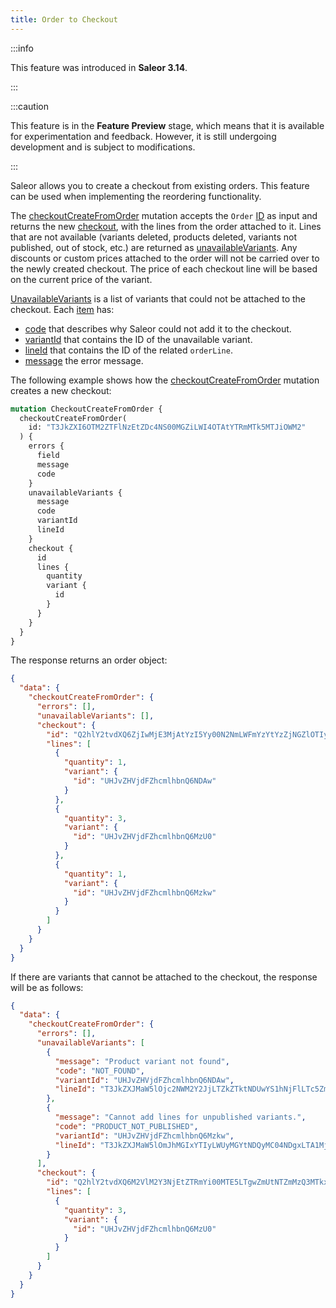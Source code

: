 ```yaml
---
title: Order to Checkout
---
```


:::info

This feature was introduced in **Saleor 3.14**.

:::

:::caution

This feature is in the **Feature Preview** stage, which means that it is available for experimentation and
feedback. However, it is still undergoing development and is subject to modifications.

:::

Saleor allows you to create a checkout from existing orders. This feature can be used when implementing the reordering functionality.

The [checkoutCreateFromOrder](api-reference/checkout/mutations/checkout-create-from-order.mdx) mutation accepts the `Order`
[ID](api-reference/checkout/mutations/checkout-create-from-order.mdx#checkoutcreatefromorderidid--)
as input and returns the new [checkout](api-reference/checkout/objects/checkout-create-from-order.mdx#checkoutcreatefromordercheckoutcheckout-),
with the lines from the order attached to it. Lines that are not available (variants deleted, products deleted, variants not published, out of stock, etc.) are returned as
[unavailableVariants](api-reference/checkout/objects/checkout-create-from-order.mdx#checkoutcreatefromorderunavailablevariantscheckoutcreatefromorderunavailablevariant--).
Any discounts or custom prices attached to the order will not be carried over to the newly created checkout. The price of each checkout line will be based on the current price of the variant.

[UnavailableVariants](api-reference/checkout/objects/checkout-create-from-order.mdx#checkoutcreatefromorderunavailablevariantscheckoutcreatefromorderunavailablevariant--)
is a list of variants that could not be attached to the checkout.
Each [item](api-reference/checkout/objects/checkout-create-from-order-unavailable-variant.mdx) has:

- [code](api-reference/checkout/objects/checkout-create-from-order-unavailable-variant.mdx#checkoutcreatefromorderunavailablevariantcodecheckoutcreatefromorderunavailablevarianterrorcode--) that describes why Saleor could not add it to the checkout.
- [variantId](api-reference/checkout/objects/checkout-create-from-order-unavailable-variant.mdx#checkoutcreatefromorderunavailablevariantvariantidid--) that contains the ID of the unavailable variant.
- [lineId](api-reference/checkout/objects/checkout-create-from-order-unavailable-variant.mdx#checkoutcreatefromorderunavailablevariantlineidid--) that contains the ID of the related `orderLine`.
- [message](api-reference/checkout/objects/checkout-create-from-order-unavailable-variant.mdx#checkoutcreatefromorderunavailablevariantmessagestring--) the error message.

The following example shows how the [checkoutCreateFromOrder](api-reference/checkout/mutations/checkout-create-from-order.mdx) mutation creates a new checkout:

```graphql
mutation CheckoutCreateFromOrder {
  checkoutCreateFromOrder(
    id: "T3JkZXI6OTM2ZTFlNzEtZDc4NS00MGZiLWI4OTAtYTRmMTk5MTJiOWM2"
  ) {
    errors {
      field
      message
      code
    }
    unavailableVariants {
      message
      code
      variantId
      lineId
    }
    checkout {
      id
      lines {
        quantity
        variant {
          id
        }
      }
    }
  }
}
```

The response returns an order object:

```json
{
  "data": {
    "checkoutCreateFromOrder": {
      "errors": [],
      "unavailableVariants": [],
      "checkout": {
        "id": "Q2hlY2tvdXQ6ZjIwMjE3MjAtYzI5Yy00N2NmLWFmYzYtYzZjNGZlOTIyODM2",
        "lines": [
          {
            "quantity": 1,
            "variant": {
              "id": "UHJvZHVjdFZhcmlhbnQ6NDAw"
            }
          },
          {
            "quantity": 3,
            "variant": {
              "id": "UHJvZHVjdFZhcmlhbnQ6MzU0"
            }
          },
          {
            "quantity": 1,
            "variant": {
              "id": "UHJvZHVjdFZhcmlhbnQ6Mzkw"
            }
          }
        ]
      }
    }
  }
}
```

If there are variants that cannot be attached to the checkout, the response will be as follows:

```json
{
  "data": {
    "checkoutCreateFromOrder": {
      "errors": [],
      "unavailableVariants": [
        {
          "message": "Product variant not found",
          "code": "NOT_FOUND",
          "variantId": "UHJvZHVjdFZhcmlhbnQ6NDAw",
          "lineId": "T3JkZXJMaW5lOjc2NWM2Y2JjLTZkZTktNDUwYS1hNjFlLTc5ZmQ1YjkwYmQzMg=="
        },
        {
          "message": "Cannot add lines for unpublished variants.",
          "code": "PRODUCT_NOT_PUBLISHED",
          "variantId": "UHJvZHVjdFZhcmlhbnQ6Mzkw",
          "lineId": "T3JkZXJMaW5lOmJhMGIxYTIyLWUyMGYtNDQyMC04NDgxLTA1MjgxYzdhMWE3MQ=="
        }
      ],
      "checkout": {
        "id": "Q2hlY2tvdXQ6M2VlM2Y3NjEtZTRmYi00MTE5LTgwZmUtNTZmMzQ3MTkxYTFi",
        "lines": [
          {
            "quantity": 3,
            "variant": {
              "id": "UHJvZHVjdFZhcmlhbnQ6MzU0"
            }
          }
        ]
      }
    }
  }
}
```
